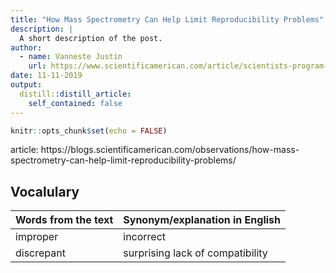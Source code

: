 ```yaml
---
title: "How Mass Spectrometry Can Help Limit Reproducibility Problems"
description: |
  A short description of the post.
author:
  - name: Vanneste Justin
    url: https://www.scientificamerican.com/article/scientists-program-crispr-to-fight-viruses-in-human-cells/
date: 11-11-2019
output:
  distill::distill_article:
    self_contained: false
---
```


```r
knitr::opts_chunk$set(echo = FALSE)
```

article: https://blogs.scientificamerican.com/observations/how-mass-spectrometry-can-help-limit-reproducibility-problems/

## Vocalulary 

| Words from the text | Synonym/explanation in English |
| ------------------- | ------------------------------- |
| improper            | incorrect |
| discrepant          | surprising lack of compatibility |

